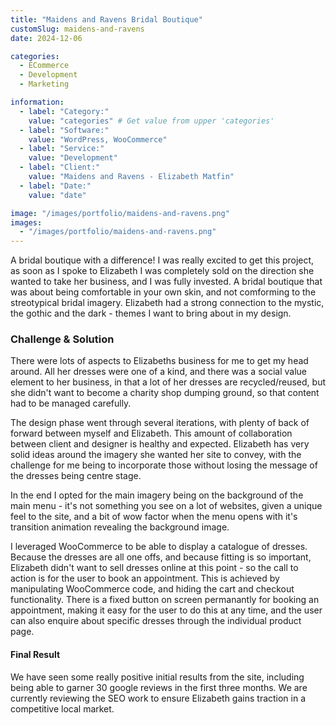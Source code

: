 ```yaml
---
title: "Maidens and Ravens Bridal Boutique"
customSlug: maidens-and-ravens
date: 2024-12-06

categories:
  - ECommerce
  - Development
  - Marketing

information:
  - label: "Category:"
    value: "categories" # Get value from upper 'categories'
  - label: "Software:"
    value: "WordPress, WooCommerce"
  - label: "Service:"
    value: "Development"
  - label: "Client:"
    value: "Maidens and Ravens - Elizabeth Matfin"
  - label: "Date:"
    value: "date"

image: "/images/portfolio/maidens-and-ravens.png"
images: 
  - "/images/portfolio/maidens-and-ravens.png"
---
```


A bridal boutique with a difference! I was really excited to get this project, as soon as I spoke to Elizabeth I was completely sold on the direction she wanted to take her business, and I was fully invested. A bridal boutique that was about being comfortable in your own skin, and not comforming to the streotypical bridal imagery. Elizabeth had a strong connection to the mystic, the gothic and the dark - themes I want to bring about in my design.

### Challenge & Solution

There were lots of aspects to Elizabeths business for me to get my head around. All her dresses were one of a kind, and there was a social value element to her business, in that a lot of her dresses are recycled/reused, but she didn't want to become a charity shop dumping ground, so that content had to be managed carefully.

The design phase went through several iterations,  with plenty of back of forward between myself and Elizabeth. This amount of collaboration between client and designer is healthy and expected. Elizabeth has very solid ideas around the imagery she wanted her site to convey, with the challenge for me being to incorporate those without losing the message of the dresses being centre stage.

In  the end I opted for the main imagery being on the background of the main menu - it's not something you see on a lot of websites, given a unique feel to the site, and a bit of wow factor when the menu opens with it's transition animation revealing the background image.

I leveraged WooCommerce to be able to display a catalogue of dresses. Because the dresses are all one offs, and because fitting is so important, Elizabeth didn't want to sell dresses online at this point - so the call to action is for the user to book an appointment. This is achieved by manipulating WooCommerce code, and hiding the cart and checkout functionality. There is a  fixed button on screen permanantly for booking an appointment, making it easy for the user to do this at any time, and the user can also enquire about specific dresses through the individual product page.

#### Final Result

We have seen some really positive initial results from the site, including being able to garner 30 google reviews in the first three months. We are currently reviewing the SEO work to ensure Elizabeth gains traction in a competitive local market.
